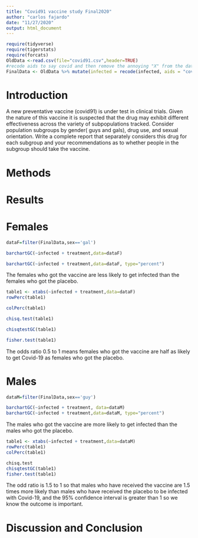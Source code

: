 ```yaml
---
title: "Covid91 vaccine study Final2020"
author: "carlos fajardo"
date: "11/27/2020"
output: html_document
---
```


```r
require(tidyverse)
require(tigerstats)
require(forcats)
OldData <-read.csv(file="covid91.csv",header=TRUE)
#recode aids to say covid and then remove the annoying "X" from the dataframe
FinalData <- OldData %>% mutate(infected = recode(infected, aids = "covid", none = "OK" )) %>% select(-one_of("X"))
```

# Introduction

<!--In this section you explain what you are trying to show.  Where did the data come from?  What is the research or other question you are trying to answer?.  If you skimp in this section expect to be marked down in your grade. Paint a picture of the project a couple of paragraphs is expected!-->

A new  preventative vaccine (covid91) is under test in clinical trials. Given the nature of this vaccine it is suspected that the drug may exhibit different effectiveness across the variety of subpopulations tracked. Consider population subgroups by gender( guys and gals), drug use, and sexual orientation. Write a complete report that separately considers this drug for each subgroup and your recommendations as to whether people in the subgroup should take the vaccine.

# Methods

<!--Decide on your methods:  use "variable analysis" or other appropriate descriptors.  Make sure to choose at least one graphical method and at least one numerical method. Discuss what data manipulations may be needed for example subsetting or other binning procedures and what sort of graphical displays and inferential tools will be used!-->

# Results

<!--Divide this section into two sub-sections:  One for your descriptive  results and one for your inferential results.!-->

# Females

```r
dataF=filter(FinalData,sex=='gal')
```

```r
barchartGC(~infected + treatment,data=dataF)
```

```r
barchartGC(~infected + treatment,data=dataF, type="percent")
```

The females who got the vaccine are less likely to get infected than the females who got the placebo.  

```r
table1 <- xtabs(~infected + treatment,data=dataF)
rowPerc(table1)
```

```r
colPerc(table1)
```

```r
chisq.test(table1)
```

```r
chisqtestGC(table1)
```

```r
fisher.test(table1)
```

The odds ratio 0.5 to 1 means females who got the vaccine are half as likely to get Covid-19 as females who got the placebo.  

# Males

```r
dataM=filter(FinalData,sex=='guy')
```

```r
barchartGC(~infected + treatment, data=dataM)
barchartGC(~infected + treatment,data=dataM, type="percent")
```

The males who got the vaccine are more likely to get infected than the males who got the placebo.  

```r
table1 <- xtabs(~infected + treatment,data=dataM)
rowPerc(table1)
colPerc(table1)
```

```r
chisq.test
chisqtestGC(table1)
fisher.test(table1)
```

The odd ratio is 1.5 to 1 so that males who have received the vaccine are 1.5 times more likely than males who have received the placebo to be infected with Covid-19, and the 95% confidence interval is greater than 1 so we know the outcome is important.  

# Discussion and Conclusion

<!--Discussion and conclusion here.  If you found a relationship be sure to consider whether the relationship occurs because one of the variavbles causes the other, or whether they perhasps are related for some other reason.  Watch the chapter 6 videos from the GeorgeTown videos collection.!-->
